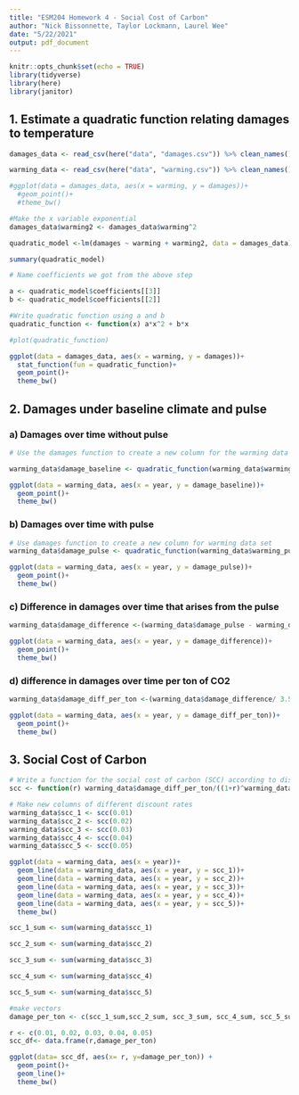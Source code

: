 ```yaml
---
title: "ESM204 Homework 4 - Social Cost of Carbon"
author: "Nick Bissonnette, Taylor Lockmann, Laurel Wee"
date: "5/22/2021"
output: pdf_document
---
```


```r
knitr::opts_chunk$set(echo = TRUE)
library(tidyverse)
library(here)
library(janitor)
```


## 1. Estimate a quadratic function relating damages to temperature

```r
damages_data <- read_csv(here("data", "damages.csv")) %>% clean_names()

warming_data <- read_csv(here("data", "warming.csv")) %>% clean_names()

#ggplot(data = damages_data, aes(x = warming, y = damages))+
  #geom_point()+
  #theme_bw()
```

```r
#Make the x variable exponential 
damages_data$warming2 <- damages_data$warming^2

quadratic_model <-lm(damages ~ warming + warming2, data = damages_data)

summary(quadratic_model)
```

```r
# Name coefficients we got from the above step

a <- quadratic_model$coefficients[[3]]
b <- quadratic_model$coefficients[[2]]

#Write quadratic function using a and b
quadratic_function <- function(x) a*x^2 + b*x

#plot(quadratic_function)

ggplot(data = damages_data, aes(x = warming, y = damages))+
  stat_function(fun = quadratic_function)+
  geom_point()+
  theme_bw()
```

## 2. Damages under baseline climate and pulse

### a) Damages over time without pulse

```r
# Use the damages function to create a new column for the warming data set

warming_data$damage_baseline <- quadratic_function(warming_data$warming_baseline)

ggplot(data = warming_data, aes(x = year, y = damage_baseline))+
  geom_point()+
  theme_bw()
```

### b) Damages over time with pulse
```r
# Use damages function to create a new column for warming data set
warming_data$damage_pulse <- quadratic_function(warming_data$warming_pulse)

ggplot(data = warming_data, aes(x = year, y = damage_pulse))+
  geom_point()+
  theme_bw()
```

### c) Difference in damages over time that arises from the pulse
```r
warming_data$damage_difference <-(warming_data$damage_pulse - warming_data$damage_baseline) 

ggplot(data = warming_data, aes(x = year, y = damage_difference))+
  geom_point()+
  theme_bw()
```

### d) difference in damages over time per ton of CO2

```r
warming_data$damage_diff_per_ton <-(warming_data$damage_difference/ 3.5e+10) 

ggplot(data = warming_data, aes(x = year, y = damage_diff_per_ton))+
  geom_point()+
  theme_bw()
```

## 3. Social Cost of Carbon 

```r
# Write a function for the social cost of carbon (SCC) according to discount rate
scc <- function(r) warming_data$damage_diff_per_ton/((1+r)^warming_data$x1)

# Make new columns of different discount rates
warming_data$scc_1 <- scc(0.01)
warming_data$scc_2 <- scc(0.02)
warming_data$scc_3 <- scc(0.03)
warming_data$scc_4 <- scc(0.04)
warming_data$scc_5 <- scc(0.05)

ggplot(data = warming_data, aes(x = year))+
  geom_line(data = warming_data, aes(x = year, y = scc_1))+
  geom_line(data = warming_data, aes(x = year, y = scc_2))+
  geom_line(data = warming_data, aes(x = year, y = scc_3))+
  geom_line(data = warming_data, aes(x = year, y = scc_4))+
  geom_line(data = warming_data, aes(x = year, y = scc_5))+
  theme_bw()
```

```r
scc_1_sum <- sum(warming_data$scc_1)

scc_2_sum <- sum(warming_data$scc_2)

scc_3_sum <- sum(warming_data$scc_3)

scc_4_sum <- sum(warming_data$scc_4)

scc_5_sum <- sum(warming_data$scc_5)

#make vectors
damage_per_ton <- c(scc_1_sum,scc_2_sum, scc_3_sum, scc_4_sum, scc_5_sum )

r <- c(0.01, 0.02, 0.03, 0.04, 0.05)
scc_df<- data.frame(r,damage_per_ton)

ggplot(data= scc_df, aes(x= r, y=damage_per_ton)) +
  geom_point()+
  geom_line()+
  theme_bw()

```

